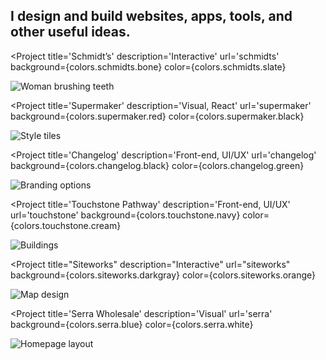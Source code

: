 

<!-- TODO: SEO -->

<Container width={sizes.large}>

<Box maxWidth={sizes.xsmall} mx='auto'>

## I <Link to='/info'>design and build</Link> websites, apps, tools, and other useful ideas.

</Box>

</Container>

<Container width={sizes.large}>
<Box sx={{
  maxWidth: `${sizes.large}`,
  display: 'grid',
  gridTemplateColumns: ['1fr', '1fr', '1fr 1fr'],
  gridGap: [5],
  alignItems: 'end',
  mx: 'auto',
  my: 6
}}>

<Project
  title='Schmidt’s'
  description='Interactive'
  url='schmidts'
  background={colors.schmidts.bone}
  color={colors.schmidts.slate}
>

![Woman brushing teeth](../images/schmidts/woman-smile.jpg)

</Project>

<Project
  title='Supermaker'
  description='Visual, React'
  url='supermaker'
  background={colors.supermaker.red}
  color={colors.supermaker.black}
>

![Style tiles](../images/supermaker/style-tiles-4b.jpg)

</Project>

<Project
  title='Changelog'
  description='Front-end, UI/UX'
  url='changelog'
  background={colors.changelog.black}
  color={colors.changelog.green}
>

![Branding options](../images/changelog/podcasts-brand.jpg)

</Project>

<Project
  title='Touchstone Pathway'
  description='Front-end, UI/UX'
  url='touchstone'
  background={colors.touchstone.navy}
  color={colors.touchstone.cream}
>

![Buildings](../images/touchstone/featured.jpg)

</Project>

<Project
  title="Siteworks"
  description="Interactive"
  url="siteworks"
  background={colors.siteworks.darkgray}
  color={colors.siteworks.orange}
>

![Map design](../images/siteworks/map-2.png)

</Project>

<Project
  title='Serra Wholesale'
  description='Visual'
  url='serra'
  background={colors.serra.blue}
  color={colors.serra.white}
>

![Homepage layout](../images/serra/wholesale-page-3.jpg)

</Project>

</Box>
</Container>
